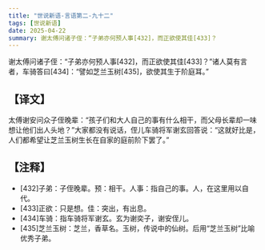 ```yaml
---
title: "世说新语-言语第二-九十二"
tags: [世说新语]
date: 2025-04-22
summary: 谢太傅问诸子侄：“子弟亦何预人事[432]，而正欲使其佳[433]？
---
```


谢太傅问诸子侄：“子弟亦何预人事[432]，而正欲使其佳[433]？”诸人莫有言者，车骑答曰[434]：“譬如芝兰玉树[435]，欲使其生于阶庭耳。”

## 【译文】

太傅谢安问众子侄晚辈：“孩子们和大人自己的事有什么相干，而父母长辈却一味想让他们出人头地？”大家都没有说话，侄儿车骑将军谢玄回答说：“这就好比是，人们都希望让芝兰玉树生长在自家的庭前阶下罢了。”

## 【注释】

- [432]子弟：子侄晚辈。预：相干。人事：指自己的事。人，在这里用以自代。
- [433]正欲：只是想。佳：突出，有出息。
- [434]车骑：指车骑将军谢玄。玄为谢奕子，谢安侄儿。
- [435]芝兰玉树：芝兰，香草名。玉树，传说中的仙树。后用“芝兰玉树”比喻优秀子弟。
